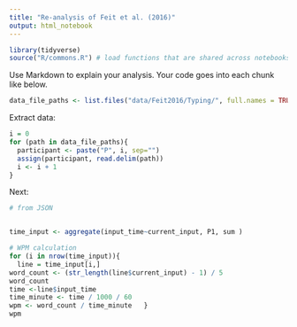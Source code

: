 ```yaml
---
title: "Re-analysis of Feit et al. (2016)"
output: html_notebook
---
```


```r
library(tidyverse)
source("R/commons.R") # load functions that are shared across notebooks
```

Use Markdown to explain your analysis. Your code goes into each chunk like below.

```r
data_file_paths <- list.files("data/Feit2016/Typing/", full.names = TRUE)
```

Extract data:
```r
i = 0
for (path in data_file_paths){
  participant <- paste("P", i, sep="")
  assign(participant, read.delim(path))
  i <- i + 1
}

```
Next:
```r
# from JSON


time_input <- aggregate(input_time~current_input, P1, sum )

# WPM calculation
for (i in nrow(time_input)){
  line = time_input[i,]
word_count <- (str_length(line$current_input) - 1) / 5
word_count
time <-line$input_time 
time_minute <- time / 1000 / 60 
wpm <- word_count / time_minute   }
wpm
  
```

